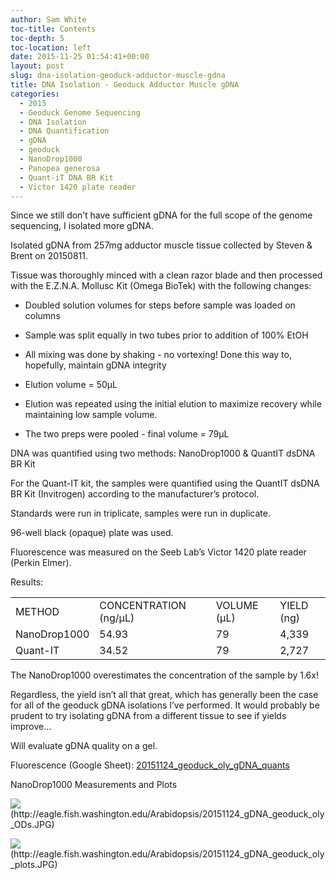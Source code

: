 ```yaml
---
author: Sam White
toc-title: Contents
toc-depth: 5
toc-location: left
date: 2015-11-25 01:54:41+00:00
layout: post
slug: dna-isolation-geoduck-adductor-muscle-gdna
title: DNA Isolation - Geoduck Adductor Muscle gDNA
categories:
  - 2015
  - Geoduck Genome Sequencing
  - DNA Isolation
  - DNA Quantification
  - gDNA
  - geoduck
  - NanoDrop1000
  - Panopea generosa
  - Quant-iT DNA BR Kit
  - Victor 1420 plate reader
---
```


Since we still don't have sufficient gDNA for the full scope of the genome sequencing, I isolated more gDNA.

Isolated gDNA from 257mg adductor muscle tissue collected by Steven & Brent on 20150811.

Tissue was thoroughly minced with a clean razor blade and then processed with the E.Z.N.A. Mollusc Kit (Omega BioTek) with the following changes:




    
  * Doubled solution volumes for steps before sample was loaded on columns

    
  * Sample was split equally in two tubes prior to addition of 100% EtOH

    
  * All mixing was done by shaking - no vortexing! Done this way to, hopefully, maintain gDNA integrity

    
  * Elution volume = 50μL

    
  * Elution was repeated using the initial elution to maximize recovery while maintaining low sample volume.

    
  * The two preps were pooled - final volume = 79μL



DNA was quantified using two methods: NanoDrop1000 & QuantIT dsDNA BR Kit

For the Quant-IT kit, the samples were quantified using the QuantIT dsDNA BR Kit (Invitrogen) according to the manufacturer's protocol.

Standards were run in triplicate, samples were run in duplicate.

96-well black (opaque) plate was used.

Fluorescence was measured on the Seeb Lab's Victor 1420 plate reader (Perkin Elmer).

Results:

<table >
<tbody >
<tr >

<td >METHOD
</td>

<td >CONCENTRATION (ng/μL)
</td>

<td >VOLUME (μL)
</td>

<td >YIELD (ng)
</td>
</tr>
<tr >

<td >NanoDrop1000
</td>

<td >54.93
</td>

<td >79
</td>

<td >4,339
</td>
</tr>
<tr >

<td >Quant-IT
</td>

<td >34.52
</td>

<td >79
</td>

<td >2,727
</td>
</tr>
</tbody>
</table>



The NanoDrop1000 overestimates the concentration of the sample by 1.6x!

Regardless, the yield isn't all that great, which has generally been the case for all of the geoduck gDNA isolations I've performed. It would probably be prudent to try isolating gDNA from a different tissue to see if yields improve...

Will evaluate gDNA quality on a gel.

Fluorescence (Google Sheet): [20151124_geoduck_oly_gDNA_quants](https://docs.google.com/spreadsheets/d/167If9r5fDNJb6xenUo-bKy52794_O1LgN1twKAOmElw/edit?usp=sharing)



NanoDrop1000 Measurements and Plots

![](https://eagle.fish.washington.edu/Arabidopsis/20151124_gDNA_geoduck_oly_ODs.JPG)(http://eagle.fish.washington.edu/Arabidopsis/20151124_gDNA_geoduck_oly_ODs.JPG)

![](https://eagle.fish.washington.edu/Arabidopsis/20151124_gDNA_geoduck_oly_plots.JPG)(http://eagle.fish.washington.edu/Arabidopsis/20151124_gDNA_geoduck_oly_plots.JPG)
